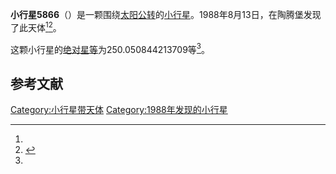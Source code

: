 {{Infobox planet
| bgcolour = #FFFFC0
| name = 5866 Sachsen
| symbol = 
| image = 
| caption = 
| discovery = yes
| discovery_ref = 
| discoverer = {{link-en|佛蒙特·伯根|Freimut Börngen}}
| discovery_site = [[陶腾堡|陶腾堡]] 
| discovered = 1988年8月13日
| designations = yes
| mp_name = 
| named_after = 
| alt_names = 
| mp_category = [[主带小行星|主带小行星]]
| orbit_ref = <ref name="a">[http://ssd.jpl.nasa.gov/sbdb.cgi?sstr=5866 5866 Sachsen] {{Wayback|url=http://ssd.jpl.nasa.gov/sbdb.cgi?sstr=5866 |date=20140922093527 }}，小行星數據庫瀏覽器（JPL Small-Body Database Browser）－[[美国国家航空航天局|美国国家航空航天局]]喷气推进实验室</ref>
| epoch = 2456400.5 (2013年4月18日更新)
| aphelion = {{convert|3.017924571437902|AU|km|3|abbr=on|lk=out}}
| perihelion = {{convert|2.562936693996738|AU|km|3|abbr=on}}
| semimajor = {{convert|2.79043063271732|AU|km|3|abbr=on}}
| eccentricity = 0.081526463
| period = 1702.571162 [[日|日]]<br />4.66[[儒略年|儒略年]]
| avg_speed = 
| inclination = 5.092983667226375
| asc_node = 141.4533395805095
| mean_anomaly = 
| arg_peri = 250.050844213709
| satellites = 
| physical_characteristics = yes
| dimensions = 
| mass = 
| density = 
| surface_grav = 
| escape_velocity = 
| sidereal_day = 
| axial_tilt = 
| pole_ecliptic_lat = 
| pole_ecliptic_lon = 
| albedo = 
| temperatures= 
| temp_name1 = 
| mean_temp_1 = 
| max_temp_1 = 
| temp_name2 = 
| max_temp_2 = 
| spectral_type = 
| abs_magnitude = 250.050844213709
}}

'''小行星5866'''（{{lang-en|5866 Sachsen}}）是一颗围绕[[太阳|太阳]][[公转|公转]]的[[小行星|小行星]]。1988年8月13日，{{link-en|佛蒙特·伯根|Freimut Börngen}}在陶腾堡发现了此天体<ref name="a" /><ref>{{cite news|title=小行星列表|url=http://cfa-www.harvard.edu/iau/lists/NumberedMPs.txt|accessdate=2013-07-08|newspaper=哈佛大学|archive-date=2008-05-17|archive-url=https://web.archive.org/web/20080517010638/http://cfa-www.harvard.edu/iau/lists/NumberedMPs.txt|dead-url=no}}</ref>。

这颗小行星的[[绝对星等|绝对星等]]为250.050844213709等<ref name="a" />。

==参考文献==
{{reflist}}
{{Minor Planet Number|[[小行星5865|小行星5865]]|[[小行星5867|小行星5867]]}}

{{小天体}}

[[Category:小行星带天体|Category:小行星带天体]]
[[Category:1988年发现的小行星|Category:1988年发现的小行星]]

{{asteroid-stub}}